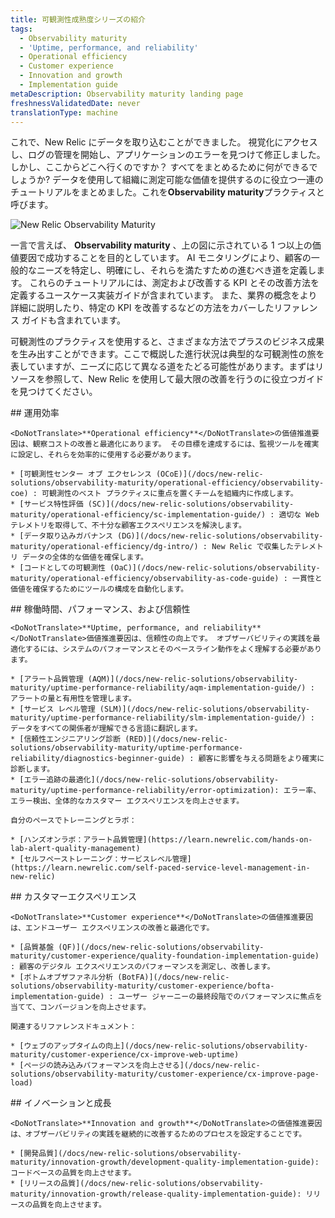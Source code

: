 ```yaml
---
title: 可観測性成熟度シリーズの紹介
tags:
  - Observability maturity
  - 'Uptime, performance, and reliability'
  - Operational efficiency
  - Customer experience
  - Innovation and growth
  - Implementation guide
metaDescription: Observability maturity landing page
freshnessValidatedDate: never
translationType: machine
---
```



これで、New Relic にデータを取り込むことができました。 視覚化にアクセスし、ログの管理を開始し、アプリケーションのエラーを見つけて修正しました。 しかし、ここからどこへ行くのですか？ すべてをまとめるために何ができるでしょうか? データを使用して組織に測定可能な価値を提供するのに役立つ一連のチュートリアルをまとめました。これを<DoNotTranslate>**Observability maturity**</DoNotTranslate>プラクティスと呼びます。

<img
  title="New Relic Observability Maturity"
  alt="New Relic Observability Maturity"
  src={observabilitymaturityOmavDrivers}
/>

一言で言えば、 <DoNotTranslate>**Observability maturity**</DoNotTranslate> 、上の図に示されている 1 つ以上の価値要因で成功することを目的としています。 AI モニタリングにより、顧客の一般的なニーズを特定し、明確にし、それらを満たすための進むべき道を定義します。 これらのチュートリアルには、測定および改善する KPI とその改善方法を定義するユースケース実装ガイドが含まれています。 また、業界の概念をより詳細に説明したり、特定の KPI を改善するなどの方法をカバーしたリファレンス ガイドも含まれています。

可観測性のプラクティスを使用すると、さまざまな方法でプラスのビジネス成果を生み出すことができます。ここで概説した進行状況は典型的な可観測性の旅を表していますが、ニーズに応じて異なる道をたどる可能性があります。まずはリソースを参照して、New Relic を使用して最大限の改善を行うのに役立つガイドを見つけてください。

<Steps>
  <Step>
    ## 運用効率

    <DoNotTranslate>**Operational efficiency**</DoNotTranslate>の価値推進要因は、観察コストの改善と最適化にあります。 その目標を達成するには、監視ツールを確実に設定し、それらを効率的に使用する必要があります。

    * [可観測性センター オブ エクセレンス (OCoE)](/docs/new-relic-solutions/observability-maturity/operational-efficiency/observability-coe) : 可観測性のベスト プラクティスに重点を置くチームを組織内に作成します。
    * [サービス特性評価 (SC)](/docs/new-relic-solutions/observability-maturity/operational-efficiency/sc-implementation-guide/) : 適切な Web テレメトリを取得して、不十分な顧客エクスペリエンスを解決します。
    * [データ取り込みガバナンス (DG)](/docs/new-relic-solutions/observability-maturity/operational-efficiency/dg-intro/) : New Relic で収集したテレメトリ データの全体的な価値を確保します。
    * [コードとしての可観測性 (OaC)](/docs/new-relic-solutions/observability-maturity/operational-efficiency/observability-as-code-guide) : 一貫性と価値を確保するためにツールの構成を自動化します。
  </Step>

  <Step>
    ## 稼働時間、パフォーマンス、および信頼性

    <DoNotTranslate>**Uptime, performance, and reliability**</DoNotTranslate>価値推進要因は、信頼性の向上です。 オブザーバビリティの実践を最適化するには、システムのパフォーマンスとそのベースライン動作をよく理解する必要があります。

    * [アラート品質管理 (AQM)](/docs/new-relic-solutions/observability-maturity/uptime-performance-reliability/aqm-implementation-guide/) : アラートの量と有用性を管理します。
    * [サービス レベル管理 (SLM)](/docs/new-relic-solutions/observability-maturity/uptime-performance-reliability/slm-implementation-guide/) : データをすべての関係者が理解できる言語に翻訳します。
    * [信頼性エンジニアリング診断 (RED)](/docs/new-relic-solutions/observability-maturity/uptime-performance-reliability/diagnostics-beginner-guide) : 顧客に影響を与える問題をより確実に診断します。
    * [エラー追跡の最適化](/docs/new-relic-solutions/observability-maturity/uptime-performance-reliability/error-optimization): エラー率、エラー検出、全体的なカスタマー エクスペリエンスを向上させます。

    自分のペースでトレーニングとラボ：

    * [ハンズオンラボ：アラート品質管理](https://learn.newrelic.com/hands-on-lab-alert-quality-management)
    * [セルフペーストレーニング：サービスレベル管理](https://learn.newrelic.com/self-paced-service-level-management-in-new-relic)
  </Step>

  <Step>
    ## カスタマーエクスペリエンス

    <DoNotTranslate>**Customer experience**</DoNotTranslate>の価値推進要因は、エンドユーザー エクスペリエンスの改善と最適化です。

    * [品質基盤 (QF)](/docs/new-relic-solutions/observability-maturity/customer-experience/quality-foundation-implementation-guide) : 顧客のデジタル エクスペリエンスのパフォーマンスを測定し、改善します。
    * [ボトムオブザファネル分析 (BotFA)](/docs/new-relic-solutions/observability-maturity/customer-experience/bofta-implementation-guide) : ユーザー ジャーニーの最終段階でのパフォーマンスに焦点を当てて、コンバージョンを向上させます。

    関連するリファレンスドキュメント：

    * [ウェブのアップタイムの向上](/docs/new-relic-solutions/observability-maturity/customer-experience/cx-improve-web-uptime)
    * [ページの読み込みパフォーマンスを向上させる](/docs/new-relic-solutions/observability-maturity/customer-experience/cx-improve-page-load)
  </Step>

  <Step>
    ## イノベーションと成長

    <DoNotTranslate>**Innovation and growth**</DoNotTranslate>の価値推進要因は、オブザーバビリティの実践を継続的に改善するためのプロセスを設定することです。

    * [開発品質](/docs/new-relic-solutions/observability-maturity/innovation-growth/development-quality-implementation-guide): コードベースの品質を向上させます。
    * [リリースの品質](/docs/new-relic-solutions/observability-maturity/innovation-growth/release-quality-implementation-guide): リリースの品質を向上させます。
  </Step>
</Steps>